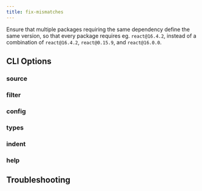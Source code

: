 ```yaml
---
title: fix-mismatches
---
```



Ensure that multiple packages requiring the same dependency define the same version, so that every package requires eg. `react@16.4.2`, instead of a combination of `react@16.4.2`, `react@0.15.9`, and `react@16.0.0`.

## CLI Options

### source

<SourceOption command="fix-mismatches" />

### filter

<FilterOption command="fix-mismatches" />

### config

<ConfigOption command="fix-mismatches" />

### types

<TypesOption command="fix-mismatches" />

### indent

<IndentOption command="fix-mismatches" />

### help

<HelpOption command="fix-mismatches" />

## Troubleshooting

<LogLevelOption command="fix-mismatches" />

